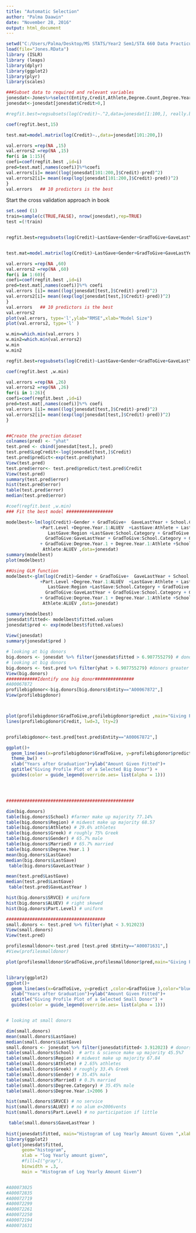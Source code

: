 ---
title: "Automatic Selection"
author: "Palma Daawin"
date: "November 28, 2016"
output: html_document
---

```{R}
setwd("C:/Users/Palma/Desktop/MS STATS/Year2 Sem1/STA 660 Data Practicum/Jones/Finalanalysis/LatestFinal")
load(file="Jones.RData")
library (ISLR)
library (leaps)
library(dplyr)
library(ggplot2)
library(plyr)
library(scales)
```


```{r}
###Subset data to required and relevant variables 
jonesdat<-Jones%>%select(Entity,Credit,Athlete,Degree.Count,Degree.Year.1,School.Category,Relationship.Status, Primary.Relationship,Gender,Married,Region,GradToGive,GaveLastYear,LastGave,Degree.Category,SRVCE,ALUEV,CHAPT,REUN,Greek,Part.Level)
jonesdat<-jonesdat[jonesdat$Credit>0,]
```


```{r}

#regfit.best=regsubsets(log(Credit)~.^2,data=jonesdat[1:100,], really.big=TRUE,method="forward")

coef(regfit.best,15)

test.mat=model.matrix(log(Credit)~.,data=jonesdat[101:200,])

val.errors =rep(NA ,15)
val.errors2 =rep(NA ,15)
for(i in 1:15){ 
coefi=coef(regfit.best ,id=i)
pred=test.mat[,names(coefi)]%*%coefi
val.errors[i]= mean((log(jonesdat[101:200,]$Credit)-pred)^2)
val.errors2[i]= mean((exp(log(jonesdat[101:200,]$Credit)-pred))^2)
} 
val.errors   ## 10 predictors is the best

```



Start the cross validation approach in book
```{r}
set.seed (1)
train=sample(c(TRUE,FALSE), nrow(jonesdat),rep=TRUE)
test =(!train)


regfit.best=regsubsets(log(Credit)~LastGave+Gender+GradToGive+GaveLastYear + School.Category + Region + Degree.Count + Degree.Year.1 + Degree.Category +  Athlete +  SRVCE +ALUEV + CHAPT + REUN + Greek   + SRVCE*Athlete + Degree.Year.1*ALUEV  + LastGave*Athlete +  LastGave*Gender + GradToGive*LastGave+ LastGave*Region + LastGave*GaveLastYear +LastGave*School.Category  +LastGave*Degree.Category + LastGave*Degree.Year.1  +GradToGive*Athlete + GradToGive*Gender +  GradToGive*Region + GradToGive*GaveLastYear+ GradToGive*School.Category + GradToGive*Degree.Category +GradToGive*Degree.Year.1+  Degree.Year.1*SRVCE + Degree.Year.1*Athlete + Greek*Degree.Year.1 + Degree.Count*Degree.Year.1 +  School.Category*Part.Level +  Degree.Year.1*Athlete*ALUEV ,data=jonesdat[train,],nvmax=60,really.big=TRUE,method="forward")


test.mat=model.matrix(log(Credit)~LastGave+Gender+GradToGive+GaveLastYear + School.Category + Region + Degree.Count + Degree.Year.1 + Degree.Category +  Athlete +  SRVCE +ALUEV + CHAPT + REUN + Greek   + SRVCE*Athlete + Degree.Year.1*ALUEV  + LastGave*Athlete +  LastGave*Gender + GradToGive*LastGave+ LastGave*Region + LastGave*GaveLastYear +LastGave*School.Category  +LastGave*Degree.Category + LastGave*Degree.Year.1  +GradToGive*Athlete + GradToGive*Gender +  GradToGive*Region + GradToGive*GaveLastYear+ GradToGive*School.Category + GradToGive*Degree.Category +GradToGive*Degree.Year.1+  Degree.Year.1*SRVCE + Degree.Year.1*Athlete + Greek*Degree.Year.1 + Degree.Count*Degree.Year.1 +  School.Category*Part.Level +  Degree.Year.1*Athlete*ALUEV,data=jonesdat[test,])

val.errors =rep(NA ,60)
val.errors2 =rep(NA ,60)
for(i in 1:60){ 
coefi=coef(regfit.best ,id=i)
pred=test.mat[,names(coefi)]%*% coefi
val.errors [i]= mean((log(jonesdat[test,]$Credit)-pred)^2)
val.errors2[i]= mean((exp(log(jonesdat[test,]$Credit)-pred))^2)
} 
val.errors   ## 10 predictors is the best
val.errors2
plot(val.errors, type='l',ylab="RMSE",xlab="Model Size")
plot(val.errors2, type='l' )

w.min=which.min(val.errors )
w.min2=which.min(val.errors2)
w.min
w.min2

regfit.best=regsubsets(log(Credit)~LastGave+Gender+GradToGive+GaveLastYear + School.Category + Region + Degree.Count + Degree.Year.1 + Degree.Category +  Athlete +  SRVCE +ALUEV + CHAPT + REUN + Greek   + SRVCE*Athlete + Degree.Year.1*ALUEV  + LastGave*Athlete +  LastGave*Gender + GradToGive*LastGave+ LastGave*Region + LastGave*GaveLastYear +LastGave*School.Category  +LastGave*Degree.Category + LastGave*Degree.Year.1  +GradToGive*Athlete + GradToGive*Gender +  GradToGive*Region + GradToGive*GaveLastYear+ GradToGive*School.Category + GradToGive*Degree.Category +GradToGive*Degree.Year.1+  Degree.Year.1*SRVCE + Degree.Year.1*Athlete + Greek*Degree.Year.1 + Degree.Count*Degree.Year.1 +  School.Category*Part.Level +  Degree.Year.1*Athlete*ALUEV ,data=jonesdat,nvmax=w.min,really.big=TRUE,method="forward")

coef(regfit.best ,w.min)

val.errors =rep(NA ,26)
val.errors2 =rep(NA ,26)
for(i in 1:26){ 
coefi=coef(regfit.best ,id=i)
pred=test.mat[,names(coefi)]%*% coefi
val.errors [i]= mean((log(jonesdat[test,]$Credit)-pred)^2)
val.errors2[i]= mean((exp(log(jonesdat[test,]$Credit)-pred))^2)
} 


##Create the prection dataset 
colnames(pred) <- "yhat"
test.pred <- cbind(jonesdat[test,], pred)
test.pred$LogCredit<-log(jonesdat[test,]$Credit)
test.pred$predict<-exp(test.pred$yhat)
View(test.pred)
test.pred$error<- test.pred$predict/test.pred$Credit
View(test.pred)
summary(test.pred$error)
hist(test.pred$error)
table(test.pred$error)
median(test.pred$error)
```


```{r}
#coef(regfit.best ,w.min)
### Fit the best model ##################

modelbest<-lm(log(Credit)~Gender + GradToGive+  GaveLastYear + School.Category +Athlete +SRVCE
             +Part.Level +Degree.Year.1:ALUEV  +LastGave:Athlete + LastGave:GradToGive+
                LastGave:Region +LastGave:School.Category + GradToGive:Region +
               GradToGive:GaveLastYear + GradToGive:School.Category + GradToGive:Degree.Category
             + GradToGive:Degree.Year.1 + Degree.Year.1:Athlete +School.Category:Part.Level+
              Athlete:ALUEV ,data=jonesdat) 
summary(modelbest)
plot(modelbest)

##Using GLM function 
modelbest<-glm(log(Credit)~Gender + GradToGive+  GaveLastYear + School.Category +Athlete +SRVCE
             +Part.Level +Degree.Year.1:ALUEV  +LastGave:Athlete + LastGave:GradToGive+
                LastGave:Region +LastGave:School.Category + GradToGive:Region +
               GradToGive:GaveLastYear + GradToGive:School.Category + GradToGive:Degree.Category
             + GradToGive:Degree.Year.1 + Degree.Year.1:Athlete +School.Category:Part.Level+
              Athlete:ALUEV ,data=jonesdat) 

summary(modelbest)
jonesdat$fitted<- modelbest$fitted.values
jonesdat$pred <- exp(modelbest$fitted.values)
 
View(jonesdat)
summary(jonesdat$pred )


```


```{r}
# looking at big donors
big.donors <- jonesdat %>% filter(jonesdat$fitted > 6.907755279) # donors greater than $1000
# looking at big donors
big.donors <- test.pred %>% filter(yhat > 6.907755279) #donors greater than $1000
View(big.donors)
############Identify one big donor###############
#A00067872
profilebigdonor<-big.donors[big.donors$Entity=="A00067872",]
View(profilebigdonor)



plot(profilebigdonor$GradToGive,profilebigdonor$predict ,main="Giving Profile Plot of a Selected Big Donor", pch=20 ,col="blue" ,xlab="Years after Graduation", ylab="Amount Given (Fitted )")
lines(profilebigdonor$Credit, lwd=3, lty=2)


profilebigdonor<-test.pred[test.pred$Entity=="A00067872",]

ggplot()+
  geom_line(aes(x=profilebigdonor$GradToGive, y=profilebigdonor$predict,color=profilebigdonor$GradToGive ),color="blue", data=profilebigdonor)  +
  theme_bw() + 
  xlab("Years after Graduation")+ylab("Amount Given Fitted")+
  ggtitle("Giving Profile Plot of a Selected Big Donor") + 
  guides(color = guide_legend(override.aes= list(alpha = 1))) 




#################################################

dim(big.donors)
table(big.donors$School) #farmer make up majority 77.14%
table(big.donors$Region) # midwest make up majority 68.57
table(big.donors$Athlete) # 29.6% athletes
table(big.donors$Greek) # roughly 75% Greek
table(big.donors$Gender) # 65.7% male
table(big.donors$Married) # 65.7% married
table(big.donors$Degree.Year.1 )
mean(big.donors$LastGave)
median(big.donors$LastGave)
 table(big.donors$GaveLastYear ) 

mean(test.pred$LastGave)
median(test.pred$LastGave)
 table(test.pred$GaveLastYear ) 

hist(big.donors$SRVCE) # uniform
hist(big.donors$ALUEV) # right skewed
hist(big.donors$Part.Level) # uniform
```



```{r}
######################################
small.donors <- test.pred %>% filter(yhat < 3.912023)
View(small.donors)
View(test.pred)

profilesmalldonor<-test.pred [test.pred $Entity=="A00071631",]
#View(profilesmalldonor)

plot(profilesmalldonor$GradToGive,profilesmalldonor$pred,main="Giving Profile Plot of a Selected Small Donor", pch=20 ,col="blue" ,xlab="Years after Graduation", ylab="Amount Given (Fitted )")


library(ggplot2)
ggplot()+
  geom_line(aes(x=GradToGive, y=predict ,color=GradToGive ),color="blue", data=profilesmalldonor) +
  xlab("Years after Graduation")+ylab("Amount Given Fitted")+
  ggtitle("Giving Profile Plot of a Selected Small Donor") + 
  guides(color = guide_legend(override.aes= list(alpha = 1))) 


# looking at small donors

dim(small.donors)
mean(small.donors$LastGave)
median(small.donors$LastGave)
small.donors <- jonesdat %>% filter(jonesdat$fitted< 3.912023) # donors less than $50
table(small.donors$School)  # arts & science make up majority 45.5%7
table(small.donors$Region) # midwest make up majority 67.84
table(small.donors$Athlete) # 2.65% athletes
table(small.donors$Greek) # roughly 33.4% Greek
table(small.donors$Gender) # 35.45% male
table(small.donors$Married) # 0.3% married
table(small.donors$Degree.Category) # 35.45% male
table(small.donors$Degree.Year.1>2006 )

hist(small.donors$SRVCE) # no service
hist(small.donors$ALUEV) # no alum e>2006vents
hist(small.donors$Part.Level) # no participation if little

 table(small.donors$GaveLastYear ) 
 
hist(jonesdat$fitted, main="Histogram of Log Yearly Amount Given ",xlab="log Yearly amount given")
library(ggplot2)
qplot(jonesdat$fitted,
      geom="histogram",
      xlab = "log Yearly amount given",
      #fill=I("gray"),
      binwidth = .3,
      main = "Histogram of Log Yearly Amount Given")


#A00073025
#A00072835
#A00072719
#A00072299
#A00072261
#A00072250
#A00072194
#A00071631
```

